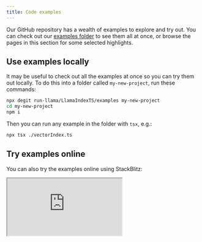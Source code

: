 ```yaml
---
title: Code examples
---
```


Our GitHub repository has a wealth of examples to explore and try out. You can check out our [examples folder](https://github.com/run-llama/LlamaIndexTS/tree/main/examples) to see them all at once, or browse the pages in this section for some selected highlights.

## Use examples locally

It may be useful to check out all the examples at once so you can try them out locally. To do this into a folder called `my-new-project`, run these commands:

```bash npm2yarn
npx degit run-llama/LlamaIndexTS/examples my-new-project
cd my-new-project
npm i
```

Then you can run any example in the folder with `tsx`, e.g.:

```bash npm2yarn
npx tsx ./vectorIndex.ts
```

## Try examples online

You can also try the examples online using StackBlitz:

<iframe
  className="w-full h-[440px]"
  aria-label="LlamaIndex.TS Examples"
  aria-description="This is a list of examples for LlamaIndex.TS."
  src="https://stackblitz.com/github/run-llama/LlamaIndexTS/tree/main/examples?file=README.md"
/>